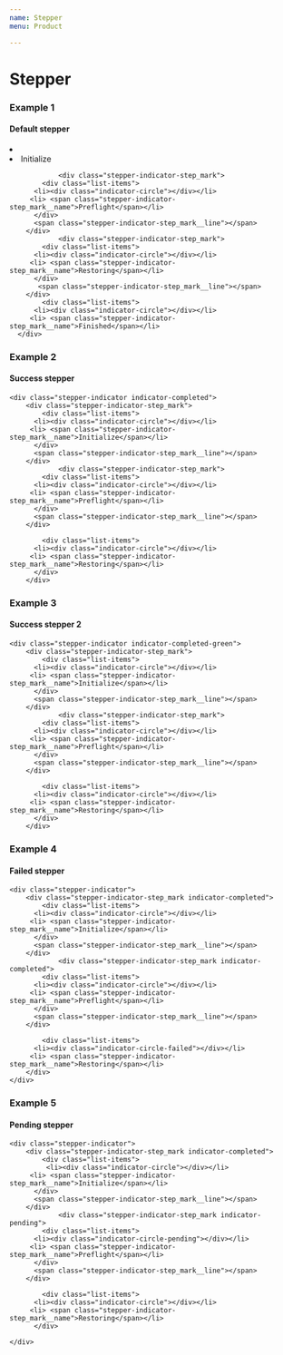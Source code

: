 ```yaml
---
name: Stepper
menu: Product

---
```


# Stepper
### Example 1
#### Default stepper
<Playground>

  <div class="stepper-indicator indicator-default">
    <div class="stepper-indicator-step_mark">
            <div class="list-items">
          <li><div class="indicator-circle"></div></li>
         <li> <span class="stepper-indicator-step_mark__name">Initialize</span></li>
          </div>
             <span class="stepper-indicator-step_mark__line"></span>
        </div>
        
                <div class="stepper-indicator-step_mark">
            <div class="list-items">
          <li><div class="indicator-circle"></div></li>
         <li> <span class="stepper-indicator-step_mark__name">Preflight</span></li>
          </div>
          <span class="stepper-indicator-step_mark__line"></span>
        </div>
                <div class="stepper-indicator-step_mark">
            <div class="list-items">
          <li><div class="indicator-circle"></div></li>
         <li> <span class="stepper-indicator-step_mark__name">Restoring</span></li>
          </div>
           <span class="stepper-indicator-step_mark__line"></span>
        </div>
            <div class="list-items">
          <li><div class="indicator-circle"></div></li>
         <li> <span class="stepper-indicator-step_mark__name">Finished</span></li>
      </div> 
   </div>  

</Playground>

### Example 2
#### Success stepper
<Playground>

    <div class="stepper-indicator indicator-completed">
        <div class="stepper-indicator-step_mark">
            <div class="list-items">
          <li><div class="indicator-circle"></div></li>
         <li> <span class="stepper-indicator-step_mark__name">Initialize</span></li>
          </div>
          <span class="stepper-indicator-step_mark__line"></span>
        </div>
                <div class="stepper-indicator-step_mark">
            <div class="list-items">
          <li><div class="indicator-circle"></div></li>
         <li> <span class="stepper-indicator-step_mark__name">Preflight</span></li>
          </div>
          <span class="stepper-indicator-step_mark__line"></span>
        </div>
              
            <div class="list-items">
          <li><div class="indicator-circle"></div></li>
         <li> <span class="stepper-indicator-step_mark__name">Restoring</span></li>
          </div>
        </div>


</Playground>

### Example 3
#### Success stepper 2
<Playground>

    <div class="stepper-indicator indicator-completed-green">
        <div class="stepper-indicator-step_mark">
            <div class="list-items">
          <li><div class="indicator-circle"></div></li>
         <li> <span class="stepper-indicator-step_mark__name">Initialize</span></li>
          </div>
          <span class="stepper-indicator-step_mark__line"></span>
        </div>
                <div class="stepper-indicator-step_mark">
            <div class="list-items">
          <li><div class="indicator-circle"></div></li>
         <li> <span class="stepper-indicator-step_mark__name">Preflight</span></li>
          </div>
          <span class="stepper-indicator-step_mark__line"></span>
        </div>
              
            <div class="list-items">
          <li><div class="indicator-circle"></div></li>
         <li> <span class="stepper-indicator-step_mark__name">Restoring</span></li>
          </div>
        </div>

</Playground>

### Example 4
#### Failed stepper
<Playground>

    <div class="stepper-indicator">
        <div class="stepper-indicator-step_mark indicator-completed">
            <div class="list-items">
          <li><div class="indicator-circle"></div></li>
         <li> <span class="stepper-indicator-step_mark__name">Initialize</span></li>
          </div>
          <span class="stepper-indicator-step_mark__line"></span>
        </div>
                <div class="stepper-indicator-step_mark indicator-completed">
            <div class="list-items">
          <li><div class="indicator-circle"></div></li>
         <li> <span class="stepper-indicator-step_mark__name">Preflight</span></li>
          </div>
          <span class="stepper-indicator-step_mark__line"></span>
        </div>
              
            <div class="list-items">
          <li><div class="indicator-circle-failed"></div></li>
         <li> <span class="stepper-indicator-step_mark__name">Restoring</span></li>
        </div>
    </div>

</Playground>

### Example 5
#### Pending stepper
<Playground>

    <div class="stepper-indicator">
        <div class="stepper-indicator-step_mark indicator-completed">
            <div class="list-items">
             <li><div class="indicator-circle"></div></li>
         <li> <span class="stepper-indicator-step_mark__name">Initialize</span></li>
          </div>
          <span class="stepper-indicator-step_mark__line"></span>
        </div>
                <div class="stepper-indicator-step_mark indicator-pending">
            <div class="list-items">
          <li><div class="indicator-circle-pending"></div></li>
         <li> <span class="stepper-indicator-step_mark__name">Preflight</span></li>
          </div>
          <span class="stepper-indicator-step_mark__line"></span>
        </div>
            
            <div class="list-items">
          <li><div class="indicator-circle"></div></li>
         <li> <span class="stepper-indicator-step_mark__name">Restoring</span></li>
          </div>
  
    </div>

</Playground>




